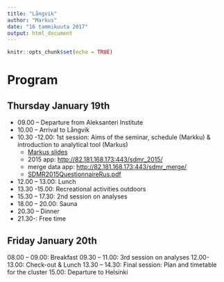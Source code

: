 ```yaml
---
title: "Långvik"
author: "Markus"
date: "16 tammikuuta 2017"
output: html_document
---
```


```r
knitr::opts_chunk$set(echo = TRUE)
```

# Program

## Thursday January 19th

- 09.00 – Departure from Aleksanteri Institute
- 10.00 – Arrival to Långvik
- 10.30 -12.00: 1st session: Aims of the seminar, schedule (Markku) & introduction to analytical tool (Markus)
    - [Markus slides](slides/20170119_langvik.html)
    - 2015 app: <http://82.181.168.173:443/sdmr_2015/>
    - merge data app: <http://82.181.168.173:443/sdmr_merge/>
    - [SDMR2015QuestionnaireRus.pdf](data/SDMR2015QuestionnaireRus.pdf)
- 12.00 – 13.00: Lunch
- 13.30 -15.00: Recreational activities outdoors
- 15.30 – 17.30: 2nd session on analyses
- 18.00 – 20.00: Sauna
- 20.30 – Dinner
- 21.30-: Free time

## Friday January 20th 

08.00 – 09.00: Breakfast
09.30 – 11.00: 3rd session on analyses
12.00-13.00:  Check-out & Lunch
13.30 – 14.30: Final session: Plan and timetable for the cluster
15.00: Departure to Helsinki